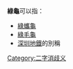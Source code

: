 '''綠龜'''可以指：
*[[綠蠵龜|綠蠵龜]]
*[[綠毛龜|綠毛龜]]
*[[深圳地鐵|深圳地鐵]]的別稱

{{disambig}}
[[Category:二字消歧义|Category:二字消歧义]]